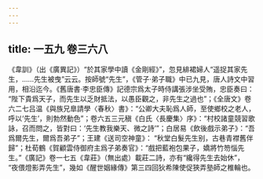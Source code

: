 ```yaml
---
---
---
```

title: 一五九 卷三六八
---




《韋訓》（出《廣異記》）“於其家學中讀《金剛經》”，忽見緋裙婦人“遥捉其家先生，……先生被曳”云云。按師號“先生”，《管子·弟子職》中已九見，唐人詩文中習用，相沿迄今。《舊唐書·李忠臣傳》記德宗爲太子時侍講張涉坐受賄，忠臣奏曰： “陛下貴爲天子，而先生以乏財抵法，以愚臣觀之，非先生之過也”；《全唐文》卷六二七吕温《與族兄臯請學〈春秋〉書》：“公卿大夫恥爲人師，至使鄉校之老人，呼以‘先生’，則勃然動色”；卷六五三元稹《白氏〈長慶集〉序》：“村校諸童競習歌詠，召而問之，皆對曰：‘先生教我樂天、微之詩’”；白居易《飲後戲示弟子》：“吾爲爾先生，爾爲吾弟子”；王建《送司空神童》： “秋堂白髮先生别，古巷青襟舊伴歸”；杜荀鶴《賀顧雲侍御府主爲子弟奏官》：“戲把藍袍包果子，嬌將竹笏惱先生。”《廣記》卷一七五《韋莊》（無出處）載莊二詩，亦有“纔得先生去始休”， “夜偎燈影弄先生”，幾如《醒世姻緣傳》第三四回狄希陳使促狹弄塾師之椎輪也。